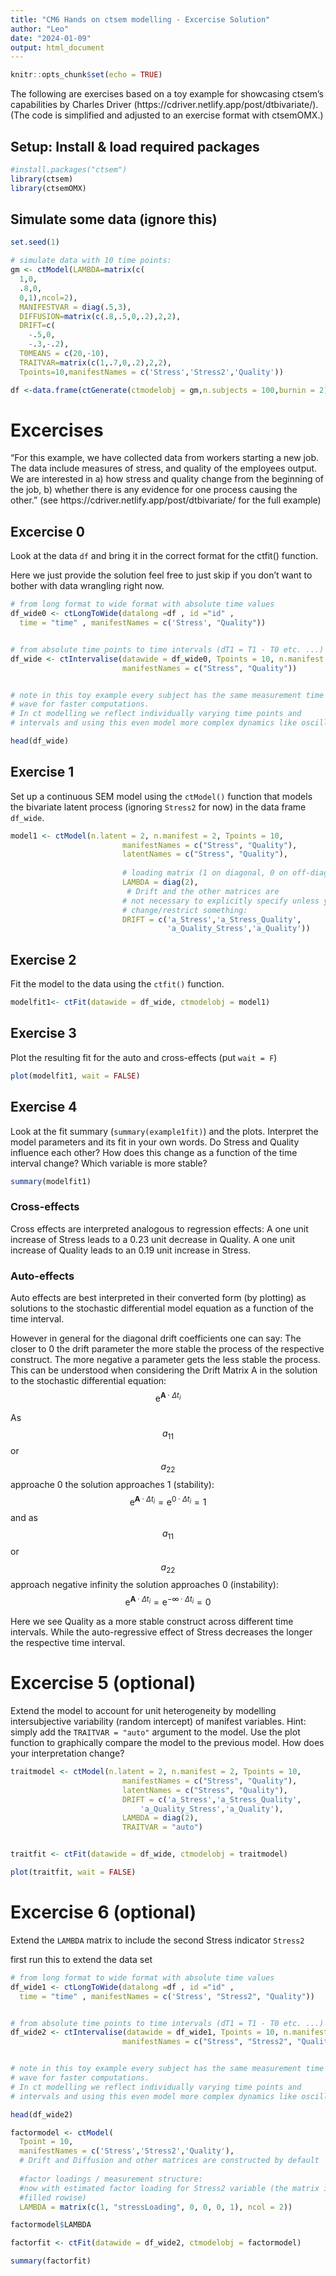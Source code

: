 ```yaml
---
title: "CM6 Hands on ctsem modelling - Excercise Solution"
author: "Leo"
date: "2024-01-09"
output: html_document
---
```


```r
knitr::opts_chunk$set(echo = TRUE)
```

The following are exercises based on a toy example for showcasing ctsem's
capabilities by Charles Driver (https://cdriver.netlify.app/post/dtbivariate/).
(The code is simplified and adjusted to an exercise format with ctsemOMX.)

## Setup: Install & load required packages
```r
#install.packages("ctsem")
library(ctsem)
library(ctsemOMX)
```

## Simulate some data (ignore this)
```r
set.seed(1)

# simulate data with 10 time points:
gm <- ctModel(LAMBDA=matrix(c(
  1,0,
  .8,0,
  0,1),ncol=2),
  MANIFESTVAR = diag(.5,3),
  DIFFUSION=matrix(c(.8,.5,0,.2),2,2),
  DRIFT=c(
    -.5,0,
    -.3,-.2),
  T0MEANS = c(20,-10),
  TRAITVAR=matrix(c(1,.7,0,.2),2,2),
  Tpoints=10,manifestNames = c('Stress','Stress2','Quality'))

df <-data.frame(ctGenerate(ctmodelobj = gm,n.subjects = 100,burnin = 2))
```

# Excercises
"For this example, we have collected data from workers starting a new job. 
The data include measures of stress, and quality of the employees output. 
We are interested in a) how stress and quality change from the beginning of the 
job, b) whether there is any evidence for one process causing the other." 
(see https://cdriver.netlify.app/post/dtbivariate/ for the full example)

## Excercise 0
Look at the data `df` and bring it in the correct format for the ctfit() function.

Here we just provide the solution feel free to just skip if you don't want to bother
with data wrangling right now.
```r
# from long format to wide format with absolute time values
df_wide0 <- ctLongToWide(datalong =df , id ="id" ,
  time = "time" , manifestNames = c('Stress', "Quality"))


# from absolute time points to time intervals (dT1 = T1 - T0 etc. ...)
df_wide <- ctIntervalise(datawide = df_wide0, Tpoints = 10, n.manifest = 2,
                         manifestNames = c("Stress", "Quality"))


# note in this toy example every subject has the same measurement time at each 
# wave for faster computations. 
# In ct modelling we reflect individually varying time points and
# intervals and using this even model more complex dynamics like oscillations.

head(df_wide)
```

## Exercise 1
Set up a continuous SEM model using the `ctModel()` function that models the
bivariate latent process (ignoring `Stress2` for now) in the data frame `df_wide`.
```r
model1 <- ctModel(n.latent = 2, n.manifest = 2, Tpoints = 10, 
                         manifestNames = c("Stress", "Quality"),
                         latentNames = c("Stress", "Quality"),
                         
                         # loading matrix (1 on diagonal, 0 on off-diagonal):
                         LAMBDA = diag(2),
                          # Drift and the other matrices are
                         # not necessary to explicitly specify unless you want to 
                         # change/restrict something:
                         DRIFT = c('a_Stress','a_Stress_Quality',
                                   'a_Quality_Stress','a_Quality'))

```

## Exercise 2
Fit the model to the data using the `ctfit()` function.
```r
modelfit1<- ctFit(datawide = df_wide, ctmodelobj = model1)
```

## Exercise 3
Plot the resulting fit for the auto and cross-effects (put `wait = F`)
```r
plot(modelfit1, wait = FALSE)
```

## Exercise 4
Look at the fit summary (`summary(example1fit)`) and the plots. Interpret the model 
parameters and its fit in your own words. Do Stress and Quality influence each other?
How does this change as a function of the time interval change? Which variable
is more stable?
```r
summary(modelfit1)
```
### Cross-effects
Cross effects are interpreted analogous to regression effects:
A one unit increase of Stress leads to a 0.23 unit decrease in Quality.
A one unit increase of Quality leads to an 0.19 unit increase in Stress.

### Auto-effects
Auto effects are best interpreted in their converted form (by plotting) as 
solutions to the stochastic differential model equation as a function of the 
time interval.

However in general for the diagonal drift coefficients one can say:
The closer to 0 the drift parameter the more stable the process of the respective 
construct. The more negative a parameter gets the less stable the process. This 
can be understood when considering the Drift Matrix A in the solution to the 
stochastic differential equation: $$\mathrm{e}^{\mathbf{A} \cdot \Delta t_i}$$

As $$a_{11}$$ or $$a_{22}$$ approache 0 the solution approaches 1 (stability):
$$\mathrm{e}^{\mathbf{A} \cdot \Delta t_i} = \mathrm{e}^{0 \cdot \Delta t_i} = 1$$
and as $$a_{11}$$ or $$a_{22}$$ approach negative infinity the solution 
approaches 0 (instability):
$$\mathrm{e}^{\mathbf{A} \cdot \Delta t_i} = \mathrm{e}^{-\infty \cdot \Delta t_i} = 0$$

Here we see Quality as a more stable construct across different
time intervals. While the auto-regressive effect of Stress decreases the longer
the respective time interval.


# Excercise 5 (optional)
Extend the model to account for unit heterogeneity by modelling intersubjective 
variability (random intercept) of manifest variables. 
Hint: simply add the `TRAITVAR = "auto"` argument to the model. Use the plot
function to graphically compare the model to the previous model. How does your
interpretation change?
```r
traitmodel <- ctModel(n.latent = 2, n.manifest = 2, Tpoints = 10, 
                         manifestNames = c("Stress", "Quality"),
                         latentNames = c("Stress", "Quality"),
                         DRIFT = c('a_Stress','a_Stress_Quality',
                             'a_Quality_Stress','a_Quality'),
                         LAMBDA = diag(2),
                         TRAITVAR = "auto")


traitfit <- ctFit(datawide = df_wide, ctmodelobj = traitmodel)

plot(traitfit, wait = FALSE)
```


# Excercise 6 (optional)
Extend the `LAMBDA` matrix to include the second Stress indicator `Stress2`

first run this to extend the data set
```r
# from long format to wide format with absolute time values
df_wide1 <- ctLongToWide(datalong =df , id ="id" ,
  time = "time" , manifestNames = c('Stress', "Stress2", "Quality"))


# from absolute time points to time intervals (dT1 = T1 - T0 etc. ...)
df_wide2 <- ctIntervalise(datawide = df_wide1, Tpoints = 10, n.manifest = 3,
                         manifestNames = c("Stress", "Stress2", "Quality"))


# note in this toy example every subject has the same measurement time at each 
# wave for faster computations. 
# In ct modelling we reflect individually varying time points and
# intervals and using this even model more complex dynamics like oscillations.

head(df_wide2)
```


```r
factormodel <- ctModel(
  Tpoint = 10,
  manifestNames = c('Stress','Stress2','Quality'), 
  # Drift and Diffusion and other matrices are constructed by default
  
  #factor loadings / measurement structure:
  #now with estimated factor loading for Stress2 variable (the matrix is
  #filled rowise)
  LAMBDA = matrix(c(1, "stressLoading", 0, 0, 0, 1), ncol = 2))

factormodel$LAMBDA
```


```r
factorfit <- ctFit(datawide = df_wide2, ctmodelobj = factormodel)

summary(factorfit)
```

